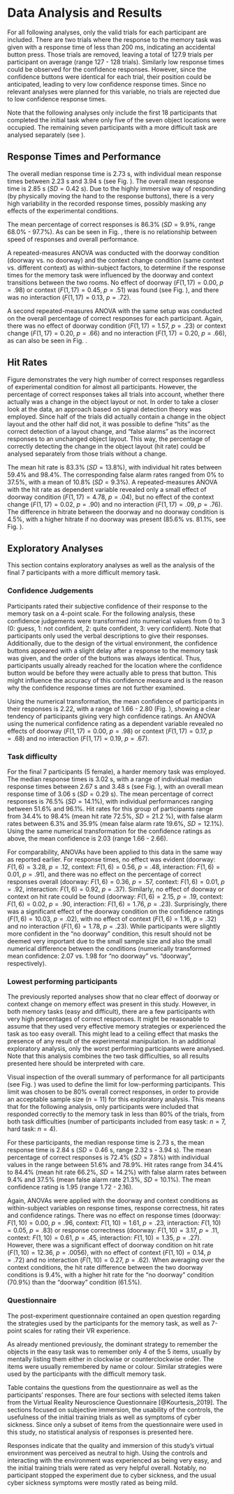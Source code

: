 # Data Analysis and Results {#analysis}

For all following analyses, only the valid trials for each participant are included. There are two trials where the response to the memory task was given with a response time of less than 200 ms, indicating an accidental button press. Those trials are removed, leaving a total of 127.9 trials per participant on average (range 127 - 128 trials). Similarly low response times could be observed for the confidence responses. However, since the confidence buttons were identical for each trial, their position could be anticipated, leading to very low confidence response times. Since no relevant analyses were planned for this variable, no trials are rejected due to low confidence response times.

Note that the following analyses only include the first 18 participants that completed the initial task where only five of the seven object locations were occupied. The remaining seven participants with a more difficult task are analysed separately (see \ref{exploratory}).

## Response Times and Performance

The overall median response time is 2.73 s, with individual mean response times between 2.23 s and 3.94 s (see Fig. \ref{response_times}). The overall mean response time is 2.85 s ($SD = 0.42$ s). Due to the highly immersive way of responding (by physically moving the hand to the response buttons), there is a very high variability in the recorded response times, possibly masking any effects of the experimental conditions.

The mean percentage of correct responses is 86.3% ($SD = 9.9$%, range 68.0% - 97.7%). As can be seen in Fig. \ref{response_times}, there is no relationship between speed of responses and overall performance.

```{=tex}
\begin{figure}[h!]
  \centering
  \includegraphics[width=0.495\textwidth]{content/images/plot_rt_hist.png}
  \includegraphics[width=0.495\textwidth]{content/images/plot_summary.png}
  \slcaption{\textbf{Response time and performance overview}. \textbf{Left:} Response time distribution for all participants, bin size 100 ms. \textbf{Right:} Mean percentage of correct responses and mean response times for each participant. The dashed line represents a simple linear regression ($r = -.986$, $p = .868$).}
  \label{response_times}
\end{figure}
```

A repeated-measures ANOVA was conducted with the doorway condition (doorway vs. no doorway) and the context change condition (same context vs. different context) as within-subject factors, to determine if the response times for the memory task were influenced by the doorway and context transitions between the two rooms. No effect of doorway ($F(1,17)=0.00$, $p=.98$) or context ($F(1,17)=0.45$, $p=.51$) was found (see Fig. \ref{response_time_anova}), and there was no interaction ($F(1,17)=0.13$, $p=.72$).

```{=tex}
\begin{figure}[h!]
  \centering
  \includegraphics[width=0.495\textwidth]{content/images/anova_rt_plot.png}
  \includegraphics[width=0.495\textwidth]{content/images/rt_diffs_plot.png}
  \slcaption{\textbf{Response times for doorway and context conditions}. \textbf{Left:} Each dot represents the mean response time for one participant, the violin plot in the background visualises the density distribution over all participants. \textbf{Right:} This plot shows the individual per-participant differences in response time between the two doorway conditions (no doorway - doorway). Negative values thus indicate a higher response time for the "doorway" condition.}
  \label{response_time_anova}
\end{figure}
```

A second repeated-measures ANOVA with the same setup was conducted on the overall percentage of correct responses for each participant. Again, there was no effect of doorway condition ($F(1,17)=1.57$, $p=.23$) or context change ($F(1,17)=0.20$, $p=.66$) and no interaction ($F(1,17)=0.20$, $p=.66$), as can also be seen in Fig. \ref{correctness_anova}.

```{=tex}
\begin{figure}[h!]
  \centering
  \includegraphics[width=0.495\textwidth]{content/images/anova_correctness_plot.png}
  \includegraphics[width=0.495\textwidth]{content/images/correctness_diffs_plot.png}
  \slcaption{\textbf{Response correctness for doorway and context conditions}. \textbf{Left:} Each dot represents the mean percentage of correct responses for one participant, the violin plot in the background visualises the density distribution over all participants. \textbf{Right:} This plot shows the individual per-participant differences in performance between the two doorway conditions (no doorway - doorway). Positive values thus indicate a higher performance for the "no doorway" condition.}
  \label{correctness_anova}
\end{figure}
```

## Hit Rates

Figure \ref{correctness_anova} demonstrates the very high number of correct responses regardless of experimental condition for almost all participants. However, the percentage of correct responses takes all trials into account, whether there actually was a change in the object layout or not. In order to take a closer look at the data, an approach based on signal detection theory was employed. Since half of the trials did actually contain a change in the object layout and the other half did not, it was possible to define "hits" as the correct detection of a layout change, and "false alarms" as the incorrect responses to an unchanged object layout. This way, the percentage of correctly detecting the change in the object layout (hit rate) could be analysed separately from those trials without a change.

The mean hit rate is 83.3% ($SD = 13.8$%), with individual hit rates between 59.4% and 98.4%. The corresponding false alarm rates ranged from 0% to 37.5%, with a mean of 10.8% ($SD = 9.3$%). A repeated-measures ANOVA with the hit rate as dependent variable revealed only a small effect of doorway condition ($F(1,17)=4.78$, $p=.04$), but no effect of the context change ($F(1,17)=0.02$, $p=.90$) and no interaction ($F(1,17)=.09$, $p=.76$). The difference in hitrate between the doorway and no doorway condition is 4.5%, with a higher hitrate if no doorway was present (85.6% vs. 81.1%, see Fig. \ref{hitrate_anova}).

```{=tex}
\begin{figure}[h!]
  \centering
  \includegraphics[width=0.495\textwidth]{content/images/anova_hitrate_plot.png}
  \includegraphics[width=0.495\textwidth]{content/images/hitrate_diffs_plot.png}
  \slcaption{\textbf{Hitrates for doorway and context conditions}. \textbf{Left:} Each dot represents the mean hit rate for one participant, the violin plot in the background visualises the density distribution over all participants. \textbf{Right:} This plot shows the individual per-participant differences in hit rate between the two doorway conditions (no doorway - doorway). Positive values thus indicate a higher hit rate for the "no doorway" condition.}
  \label{hitrate_anova}
\end{figure}
```

## Exploratory Analyses {#exploratory}

This section contains exploratory analyses as well as the analysis of the final 7 participants with a more difficult memory task.

### Confidence Judgements

Participants rated their subjective confidence of their response to the memory task on a 4-point scale. For the following analysis, these confidence judgements were transformed into numerical values from 0 to 3 (0: guess, 1: not confident, 2: quite confident, 3: very confident). Note that participants only used the verbal descriptions to give their responses. Additionally, due to the design of the virtual environment, the confidence buttons appeared with a slight delay after a response to the memory task was given, and the order of the buttons was always identical. Thus, participants usually already reached for the location where the confidence button would be before they were actually able to press that button. This might influence the accuracy of this confidence measure and is the reason why the confidence response times are not further examined.

Using the numerical transformation, the mean confidence of participants in their responses is 2.22, with a range of 1.66 - 2.80 (Fig. \ref{plot_confidence}), showing a clear tendency of participants giving very high confidence ratings. An ANOVA using the numerical confidence rating as a dependent variable revealed no effects of doorway ($F(1,17)=0.00$, $p=.98$) or context ($F(1,17)=0.17$, $p=.68$) and no interaction ($F(1,17) = 0.19$, $p=.67$).

```{=tex}
\begin{figure}[h!]
  \centering
  \includegraphics[width=0.495\textwidth]{content/images/plot_confidence.png}
  \slcaption{\textbf{Confidence ratings and overall performance}. There is a relation between the overall percentage of correct responses and the overall mean confidence of each participant ($r = 17.04$, $p = .005$), with participants showing a higher performance also giving higher confidence ratings on average.}
  \label{plot_confidence}
\end{figure}
```

### Task difficulty

For the final 7 participants (5 female), a harder memory task was employed. The median response times is 3.02 s, with a range of individual median response times between 2.67 s and 3.48 s (see Fig. \ref{response_times_hard}), with an overall mean response time of 3.06 s ($SD = 0.29$ s). The mean percentage of correct responses is 76.5% ($SD = 14.1$%), with individual performances ranging between 51.6% and 96.1%. Hit rates for this group of participants range from 34.4% to 98.4% (mean hit rate 72.5%, $SD = 21.2$ %), with false alarm rates between 6.3% and 35.9% (mean false alarm rate 19.6%, $SD=12.1$%). Using the same numerical transformation for the confidence ratings as above, the mean confidence is 2.03 (range 1.66 - 2.66).

```{=tex}
\begin{figure}[h!]
  \centering
  \includegraphics[width=0.325\textwidth]{content/images/plot_rt_hist_hard.png}
  \includegraphics[width=0.325\textwidth]{content/images/plot_summary_hard.png}
  \includegraphics[width=0.325\textwidth]{content/images/plot_confidence_hard.png}
  \slcaption{\textbf{Response time, performance and confidence overview for increased task difficulty}. \textbf{Left:} Response time distribution for all 7 participants, bin size 100 ms. \textbf{Middle:} Mean percentage of correct responses and mean response times for each participant. The dashed line represents a simple linear regression ($r = 15.50$, $p = .49$). \textbf{Right:} Mean confidence rating and overall performance, with the dashed line representing a simple linear regression ($r=34.69$, $p=.12$).}
  \label{response_times_hard}
\end{figure}
```

For comparability, ANOVAs have been applied to this data in the same way as reported earlier. For response times, no effect was evident (doorway: $F(1,6)=3.28$, $p=.12$, context: $F(1,6)=0.56$, $p=.48$, interaction: $F(1,6)=0.01$, $p=.91$), and there was no effect on the percentage of correct responses overall (doorway: $F(1,6)=0.36$, $p=.57$, context: $F(1,6)=0.01$, $p=.92$, interaction: $F(1,6)=0.92$, $p=.37$). Similarly, no effect of doorway or context on hit rate could be found (doorway: $F(1,6)=2.15$, $p=.19$, context: $F(1,6)=0.02$, $p=.90$, interaction: $F(1,6)=1.76$, $p=.23$). Surprisingly, there was a significant effect of the doorway condition on the confidence ratings ($F(1,6)=10.03$, $p=.02$), with no effect of context ($F(1,6)=1.16$, $p=.32$) and no interaction ($F(1,6)=1.78$, $p=.23$). While participants were slightly more confident in the "no doorway" condition, this result should not be deemed very important due to the small sample size and also the small numerical difference between the conditions (numerically transformed mean confidence: 2.07 vs. 1.98 for "no doorway" vs. "doorway", respectively).

```{=tex}
\begin{figure}[h!]
  \centering
  \includegraphics[width=0.325\textwidth]{content/images/anova_rt_plot_hard.png}
  \includegraphics[width=0.325\textwidth]{content/images/anova_correctness_plot_hard.png}
  \includegraphics[width=0.325\textwidth]{content/images/anova_hitrate_plot_hard.png}
  \includegraphics[width=0.325\textwidth]{content/images/rt_diffs_plot_hard.png}
  \includegraphics[width=0.325\textwidth]{content/images/correctness_diffs_plot_hard.png}
  \includegraphics[width=0.325\textwidth]{content/images/hitrate_diffs_plot_hard.png}
  \slcaption{\textbf{Response time, response correctness and hit rates for difficult memory task}. These figures follow the same structure as Figs. \ref{response_time_anova}, \ref{correctness_anova} and \ref{hitrate_anova}. The bottom row shows the individual, per-participant differences between the doorway conditions (no doorway - doorway). Note that the sample size is smaller than for the results reported earlier. \textbf{Left:} Response times. \textbf{Middle:} Response correctness. \textbf{Right:} Hit rates.}
  \label{hard_anova_plots}
\end{figure}
```

### Lowest performing participants

The previously reported analyses show that no clear effect of doorway or context change on memory effect was present in this study. However, in both memory tasks (easy and difficult), there are a few participants with very high percentages of correct responses. It might be reasonable to assume that they used very effective memory strategies or experienced the task as too easy overall. This might lead to a ceiling effect that masks the presence of any result of the experimental manipulation. In an additional exploratory analysis, only the worst performing participants were analysed. Note that this analysis combines the two task difficulties, so all results presented here should be interpreted with care.

Visual inspection of the overall summary of performance for all participants (see Fig. \ref{performance_all}) was used to define the limit for low-performing participants. This limit was chosen to be 80% overall correct responses, in order to provide an acceptable sample size ($n = 11$) for this exploratory analysis. This means that for the following analysis, only participants were included that responded correctly to the memory task in less than 80% of the trials, from both task difficulties (number of participants included from easy task: $n = 7$, hard task: $n=4$).

For these participants, the median response time is 2.73 s, the mean response time is 2.84 s ($SD=0.46$ s, range 2.32 s - 3.94 s). The mean percentage of correct responses is 72.4% ($SD=7.8$%) with individual values in the range between 51.6% and 78.9%. Hit rates range from 34.4% to 84.4% (mean hit rate 66.2%, $SD = 14.2$%) with false alarm rates between 9.4% and 37.5% (mean false alarm rate 21.3%, $SD=10.1$%). The mean confidence rating is 1.95 (range 1.72 - 2.16).

```{=tex}
\begin{figure}[h!]
  \centering
  \includegraphics[width=0.495\textwidth]{content/images/plot_summary_all.png}
  \slcaption{\textbf{Overall performance and response times for all participants}. This combines the participants from the easy memory task ($n = 18$) and the hard memory task ($n=7$).}
  \label{performance_all}
\end{figure}
```

Again, ANOVAs were applied with the doorway and context conditions as within-subject variables on response times, response correctness, hit rates and confidence ratings. There was no effect on response times (doorway: $F(1,10)=0.00$, $p=.96$, context: $F(1,10)=1.61$, $p=.23$, interaction: $F(1,10)=0.05$, $p=.83$) or response correctness (doorway: $F(1,10)=3.17$, $p=.11$, context: $F(1,10)=0.61$, $p=.45$, interaction: $F(1,10)=1.35$, $p=.27$). However, there was a significant effect of doorway condition on hit rate ($F(1,10)=12.36$, $p=.0056$), with no effect of context ($F(1,10)=0.14$, $p=.72$) and no interaction ($F(1,10)=0.27$, $p=.62$). When averaging over the context conditions, the hit rate difference between the two doorway conditions is 9.4%, with a higher hit rate for the "no doorway" condition (70.9%) than the "doorway" condition (61.5%).

```{=tex}
\begin{figure}[h!]
  \centering
  \includegraphics[width=0.325\textwidth]{content/images/anova_rt_plot_worst.png}
  \includegraphics[width=0.325\textwidth]{content/images/anova_correctness_plot_worst.png}
  \includegraphics[width=0.325\textwidth]{content/images/anova_hitrate_plot_worst.png}
  \includegraphics[width=0.325\textwidth]{content/images/rt_diffs_plot_worst.png}
  \includegraphics[width=0.325\textwidth]{content/images/correctness_diffs_plot_worst.png}
  \includegraphics[width=0.325\textwidth]{content/images/hitrate_diffs_plot_worst.png}
  \slcaption{\textbf{Response time, response correctness and hit rates for lowest performing participants}. These figures follow the same structure as Figs. \ref{response_time_anova}, \ref{correctness_anova} and \ref{hitrate_anova}. The bottom row shows the individual, per-participant differences between the doorway conditions (no doorway - doorway). Note that this combines participants from the easy and difficult task. \textbf{Left:} Response times. \textbf{Middle:} Response correctness. \textbf{Right:} Hit rates.}
  \label{worst_anova_plots}
\end{figure}
```

### Questionnaire

The post-experiment questionnaire contained an open question regarding the strategies used by the participants for the memory task, as well as 7-point scales for rating their VR experience.

As already mentioned previously, the dominant strategy to remember the objects in the easy task was to remember only 4 of the 5 items, usually by mentally listing them either in clockwise or counterclockwise order. The items were usually remembered by name or colour. Similar strategies were used by the participants with the difficult memory task.

Table \ref{tab_vr} contains the questions from the questionnaire as well as the participants' responses. There are four sections with selected items taken from the Virtual Reality Neuroscience Questionnaire [@Kourtesis_2019]. The sections focused on subjective immersion, the usability of the controls, the usefulness of the initial training trials as well as symptoms of cyber sickness. Since only a subset of items from the questionnaire were used in this study, no statistical analysis of responses is presented here.

Responses indicate that the quality and immersion of this study's virtual environment was perceived as neutral to high. Using the controls and interacting with the environment was experienced as being very easy, and the initial training trials were rated as very helpful overall. Notably, no participant stopped the experiment due to cyber sickness, and the usual cyber sickness symptoms were mostly rated as being mild.

\begin{sidewaystable}[]
\resizebox{\textwidth}{!}{%
\begin{tabular}{l|c|c|c|c|c|c|c|}
\cline{2-8}
\textbf{} &
  \textbf{Extremely low} &
  \textbf{Very low} &
  \textbf{Low} &
  \textbf{Neutral} &
  \textbf{High} &
  \textbf{Very high} &
  \textbf{Extremely high} \\ \hline
\multicolumn{1}{|l|}{\textbf{What is the level of immersion you experienced?}}                              &  & 1 & 2 & 5 & 14 & 2  & 1  \\ \hline
\multicolumn{1}{|l|}{\textbf{What was your level of enjoyment of the VR experienece?}}                      &  &   & 3 & 7 & 11 & 4  &    \\ \hline
\multicolumn{1}{|l|}{\textbf{How was the quality of the graphics?}}                                         &  & 3 & 8 & 9 & 5  &    &    \\ \hline
\multicolumn{1}{|l|}{\vtop{\hbox{\strut\textbf{How was the quality of the VR technology overall (headset,}}\hbox{\strut\textbf{controller, etc)?}}} } &  & 1 & 1 & 7 & 13 & 3  &    \\ \hline
\textbf{} &
  \textbf{Extremely difficult} &
  \textbf{Very difficult} &
  \textbf{Difficult} &
  \textbf{Neutral} &
  \textbf{Easy} &
  \textbf{Very easy} &
  \textbf{Extremely easy} \\ \hline
\multicolumn{1}{|l|}{\vtop{\hbox{\strut\textbf{How easy was using the control of the navigation system}}\hbox{\strut\textbf{in the virtual environment?}}}} &
   &
   &
   &
   &
  5 &
  17 &
  3 \\ \hline
\multicolumn{1}{|l|}{\vtop{\hbox{\strut\textbf{How easy was moving to your goal locations in the}}\hbox{\strut\textbf{ virtual environment?}}}}       &  &   & 1 &   & 8  & 11 & 5  \\ \hline
\multicolumn{1}{|l|}{\vtop{\hbox{\strut\textbf{How easy was using the interactive elements in the}}\hbox{\strut\textbf{virtual environment?}}} }      &  &   & 1 &   & 6  & 13 & 5  \\ \hline
\textbf{} &
  \textbf{Extremely unhelpful} &
  \textbf{Very unhelpful} &
  \textbf{Unhelpful} &
  \textbf{Neutral} &
  \textbf{Helpful} &
  \textbf{Very helpful} &
  \textbf{Extremely helpful} \\ \hline
\multicolumn{1}{|l|}{\vtop{\hbox{\strut\textbf{How helpful were the training trials at the start of the}}\hbox{\strut\textbf{experiment for interacting with the virtual environment?}}}} &
   &
   &
   &
  1 &
  4 &
  9 &
  11 \\ \hline
\textbf{} &
  \textbf{Extremenly intense} &
  \textbf{Very intense} &
  \textbf{Intense} &
  \textbf{Moderate} &
  \textbf{Mild} &
  \textbf{Very mild} &
  \textbf{Absent} \\ \hline
\multicolumn{1}{|l|}{\textbf{Did you feel dizziness?}}                                                      &  &   &   & 5 & 2  & 13 & 5  \\ \hline
\multicolumn{1}{|l|}{\textbf{Did you feel nausea?}}                                                         &  & 1 & 1 & 3 & 2  & 4  & 14 \\ \hline
\multicolumn{1}{|l|}{\textbf{Did you feel disoriented?}}                                                    &  &   &   & 1 & 4  & 10 & 10 \\ \hline
\multicolumn{1}{|l|}{\textbf{Did you feel tired?}}                                                          &  &   &   & 7 & 4  & 6  & 8  \\ \hline
\end{tabular}%
}
\slcaption{\textbf{Questionnaire responses}. Each cell indicates how often that option was selected by all 25 participants.}
\label{tab_vr}
\end{sidewaystable}
